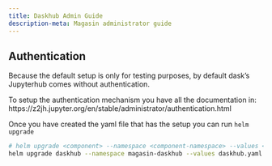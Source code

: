 ```yaml
---
title: Daskhub Admin Guide
description-meta: Magasin administrator guide
---
```



## Authentication

Because the default setup is only for testing purposes, by default dask's Jupyterhub comes without authentication.

To setup the authentication mechanism you have all the documentation in: https://z2jh.jupyter.org/en/stable/administrator/authentication.html

Once you have created the yaml file that has the setup you can run `helm upgrade`
```sh
# helm upgrade <component> --namespace <component-namespace> --values <values-file.yaml>
helm upgrade daskhub --namespace magasin-daskhub --values daskhub.yaml
```